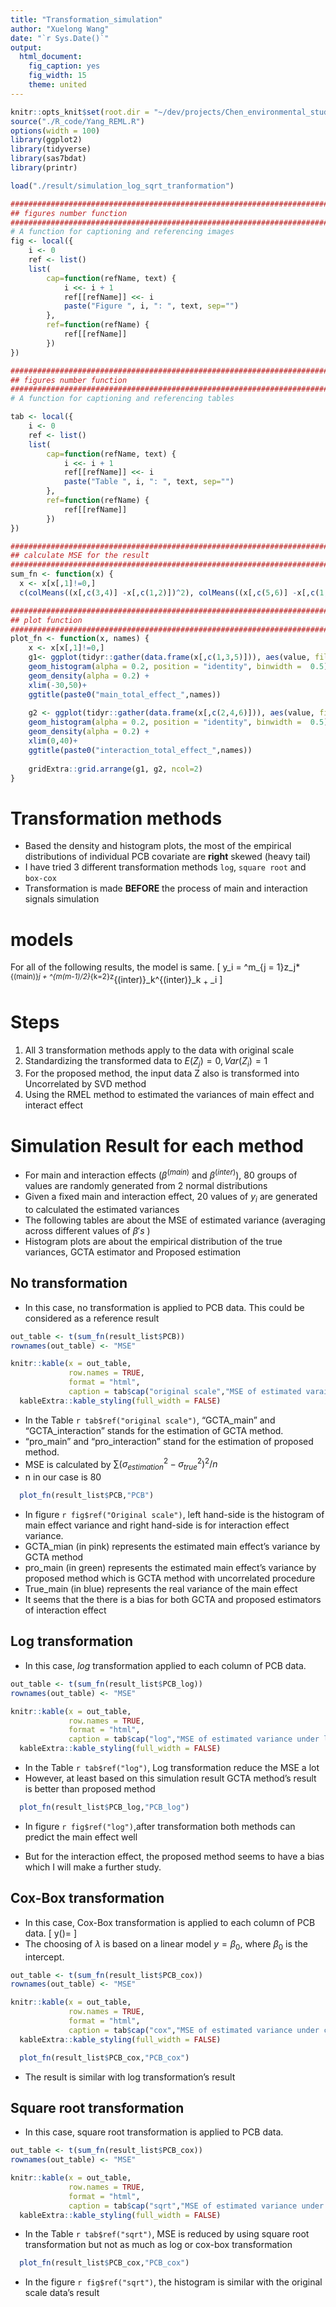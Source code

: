 ```yaml
---
title: "Transformation_simulation"
author: "Xuelong Wang"
date: "`r Sys.Date()`"
output: 
  html_document: 
    fig_caption: yes
    fig_width: 15
    theme: united
---
```


```r
knitr::opts_knit$set(root.dir = "~/dev/projects/Chen_environmental_study/")
source("./R_code/Yang_REML.R")
options(width = 100)
library(ggplot2)
library(tidyverse)
library(sas7bdat)
library(printr)

load("./result/simulation_log_sqrt_tranformation")

#####################################################################################
## figures number function
#####################################################################################
# A function for captioning and referencing images
fig <- local({
    i <- 0
    ref <- list()
    list(
        cap=function(refName, text) {
            i <<- i + 1
            ref[[refName]] <<- i
            paste("Figure ", i, ": ", text, sep="")
        },
        ref=function(refName) {
            ref[[refName]]
        })
})

#####################################################################################
## figures number function
#####################################################################################
# A function for captioning and referencing tables

tab <- local({
    i <- 0
    ref <- list()
    list(
        cap=function(refName, text) {
            i <<- i + 1
            ref[[refName]] <<- i
            paste("Table ", i, ": ", text, sep="")
        },
        ref=function(refName) {
            ref[[refName]]
        })
})

#####################################################################################
## calculate MSE for the result 
#####################################################################################
sum_fn <- function(x) {
  x <- x[x[,1]!=0,]
  c(colMeans((x[,c(3,4)] -x[,c(1,2)])^2), colMeans((x[,c(5,6)] -x[,c(1,2)])^2))}

#####################################################################################
## plot function
#####################################################################################
plot_fn <- function(x, names) {
    x <- x[x[,1]!=0,]
    g1<- ggplot(tidyr::gather(data.frame(x[,c(1,3,5)])), aes(value, fill = key, y = ..density..)) +
    geom_histogram(alpha = 0.2, position = "identity", binwidth =  0.5) +
    geom_density(alpha = 0.2) +
    xlim(-30,50)+
    ggtitle(paste0("main_total_effect_",names))
  
    g2 <- ggplot(tidyr::gather(data.frame(x[,c(2,4,6)])), aes(value, fill = key, y = ..density..)) +
    geom_histogram(alpha = 0.2, position = "identity", binwidth =  0.5) +
    geom_density(alpha = 0.2) +
    xlim(0,40)+
    ggtitle(paste0("interaction_total_effect_",names))
    
    gridExtra::grid.arrange(g1, g2, ncol=2)
}
```

# Transformation methods

- Based the density and histogram plots, the most of the empirical distributions of individual PCB covariate are __right__ skewed (heavy tail)
- I have tried 3 different transformation methods `log`, `square root` and `box-cox`
- Transformation is made __BEFORE__ the process of main and interaction signals simulation

# models
For all of the following results, the model is same. 
\[
  y_i = \sum^m_{j = 1}z_j*\beta^{(main)}_j + \sum^{m(m-1)/2}_{k=2}z^{(inter)}_k\beta^{(inter)}_k ~+~ \epsilon_i
\]

# Steps
1. All 3 transformation methods apply to the data with original scale
2. Standardizing the transformed data to $E(Z_j) = 0, Var(Z_i) = 1$
3. For the proposed method, the input data Z also is transformed into Uncorrelated by SVD method
4. Using the RMEL method to estimated the variances of main effect and interact effect


# Simulation Result for each method
- For main and interaction effects ($\beta^{(main)}$ and $\beta^{(inter)}$), 80 groups of values are randomly generated from 2 normal distributions 
- Given a fixed main and interaction effect, 20 values of $y_i$ are generated to calculated the estimated variances
- The following tables are about the MSE of estimated variance (averaging across different values of $\beta's$ )
- Histogram plots are about the empirical distribution of the true variances, GCTA estimator and Proposed estimation


## No transformation
- In this case, no transformation is applied to PCB data. This could be considered as a reference result

```r
out_table <- t(sum_fn(result_list$PCB))
rownames(out_table) <- "MSE"

knitr::kable(x = out_table, 
             row.names = TRUE,
             format = "html",
             caption = tab$cap("original scale","MSE of estimated varaince under original scale"))  %>% 
  kableExtra::kable_styling(full_width = FALSE)
```
- In the Table `r tab$ref("original scale")`, "GCTA_main" and "GCTA_interaction" stands for the estimation of GCTA method. 
- "pro_main" and "pro_interaction" stand for the estimation of proposed method. 
- MSE is calculated by $\sum(\sigma^2_{estimation} - \sigma^2_{true})^2/n$
- n in our case is 80

```r
  plot_fn(result_list$PCB,"PCB")
```

- In figure `r fig$ref("Original scale")`, left hand-side is the histogram of main effect variance and right hand-side is for interaction effect variance. 
- GCTA_mian (in pink) represents the estimated main effect's variance by GCTA method 
- pro_main (in green) represents the estimated main effect's variance by proposed method which is GCTA method with uncorrelated procedure
- True_main (in blue) represents the real variance of the main effect  
- It seems that the there is a bias for both GCTA and proposed estimators of interaction effect


## Log transformation
- In this case, $log$ transformation applied to each column of PCB data.

```r
out_table <- t(sum_fn(result_list$PCB_log))
rownames(out_table) <- "MSE"

knitr::kable(x = out_table, 
             row.names = TRUE,
             format = "html",
             caption = tab$cap("log","MSE of estimated variance under log transformation"))  %>% 
  kableExtra::kable_styling(full_width = FALSE)
```

- In the Table `r tab$ref("log")`, Log transformation reduce the MSE a lot
- However, at least based on this simulation result GCTA method's result is better than proposed method

```r
  plot_fn(result_list$PCB_log,"PCB_log")
```

- In figure `r fig$ref("log")`,after transformation both methods can predict the main effect well

- But for the interaction effect, the proposed method seems to have a bias which I will make a further study.


## Cox-Box transformation
- In this case, Cox-Box transformation is applied to each column of PCB data.
\[
 y(\lambda)=\begin{cases}
               \frac{y^\lambda - 1}{\lambda}, \lambda \neq 0\\
               log{(y)} , \lambda = 0
            \end{cases}
\]
- The choosing of $\lambda$ is based on a linear model $y = \beta_0$, where $\beta_0$ is the intercept.


```r
out_table <- t(sum_fn(result_list$PCB_cox))
rownames(out_table) <- "MSE"

knitr::kable(x = out_table, 
             row.names = TRUE,
             format = "html",
             caption = tab$cap("cox","MSE of estimated variance under cox-box transformation"))  %>% 
  kableExtra::kable_styling(full_width = FALSE)
```

```r
  plot_fn(result_list$PCB_cox,"PCB_cox")
```

- The result is similar with log transformation's result



## Square root transformation

- In this case, square root transformation is applied to PCB data. 


```r
out_table <- t(sum_fn(result_list$PCB_cox))
rownames(out_table) <- "MSE"

knitr::kable(x = out_table, 
             row.names = TRUE,
             format = "html",
             caption = tab$cap("sqrt","MSE of estimated variance under square root transformation"))  %>% 
  kableExtra::kable_styling(full_width = FALSE)
```

- In the Table `r tab$ref("sqrt")`, MSE is reduced by using square root transformation but not as much as log or cox-box transformation

```r
  plot_fn(result_list$PCB_cox,"PCB_cox")
```

- In the figure `r fig$ref("sqrt")`, the histogram is similar with the original scale data's result

<!-- # Histogram of covariates -->

<!-- ## Original scale -->
<!-- ```{r, echo=FALSE} -->
<!-- a=read.sas7bdat("~/dev/projects/Chen_environmental_study/R_code/pcbs1000nomiss.sas7bdat") -->
<!-- b=data.matrix(a[,2:35], rownames.force = NA) -->
<!-- for(i in (1:5)*3){ -->
<!--   (ggplot(data.frame(covariate = b[,i])) + -->
<!--   geom_histogram(aes(x=covariate, y = ..density.. ), alpha = 0.2, binwidth = 0.02, position="identity") + -->
<!--   geom_density(aes(x=covariate, y=..density..),alpha = 0.2)+ -->
<!--   labs(x = colnames(b)[i])) %>% print() -->

<!-- } -->
<!-- ``` -->

<!-- ## log transformation -->

<!-- ```{r, echo=FALSE} -->
<!-- b_log <- log(b) -->
<!-- for(i in (1:5)*3){ -->
<!--   ggplot(data.frame(covariate = b_log[,i])) + -->
<!--   geom_histogram(aes(x=covariate, y = ..density.. ), alpha = 0.2, binwidth = 0.02, position="identity") + -->
<!--   geom_density(aes(x=covariate,y=..density..),alpha = 0.2)+ -->
<!--   labs(x = colnames(b_log)[i]) -->

<!-- } -->
<!-- ``` -->

<!-- ## square root transformation -->

<!-- ```{r, echo=FALSE} -->
<!-- b_sqrt <- sqrt(b) -->
<!-- for(i in (1:5)*3){ -->
<!--   (ggplot(data.frame(covariate = b_sqrt[,i])) + -->
<!--   geom_histogram(aes(x=covariate, y = ..density.. ), alpha = 0.2, binwidth = 0.02, position="identity") + -->
<!--   geom_density(aes(x=covariate,y=..density..),alpha = 0.2)+ -->
<!--   labs(x = colnames(b_sqrt)[i])) %>% print() -->

<!-- } -->
<!-- ``` -->
<!-- ## box-cox transformation -->

<!-- ```{r, echo=FALSE} -->
<!-- b_cox <- apply(X = b, MARGIN = 2, FUN = box_cox_tran) -->
<!-- for(i in (1:5)*3){ -->
<!--   (ggplot(data.frame(covariate = b_cox[,i])) + -->
<!--   geom_histogram(aes(x=covariate, y = ..density.. ), alpha = 0.2, binwidth = 0.02, position="identity") + -->
<!--   geom_density(aes(x=covariate,y=..density..))+ -->
<!--   labs(x = colnames(b_cox)[i])) %>% print() -->
<!-- } -->
<!-- ``` -->

